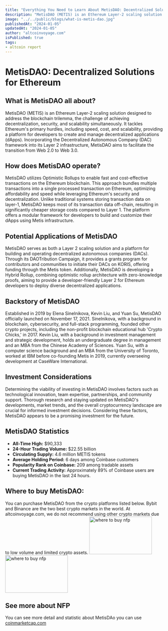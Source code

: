 ```yaml
---
title: "Everything You Need to Learn About MetisDAO: Decentralized Solutions for Ethereum"
description: "MetisDAO (METIS) is an Ethereum Layer-2 scaling solution designed to address the blockchain trilemma, the challenge of achieving decentralization, security, and scalability simultaneously. It tackles Ethereum's primary hurdles, including speed, cost, and scalability, providing a platform for developers to create and manage decentralized applications (dApps). Incorporating the Decentralized Autonomous Company (DAC) framework into its Layer 2 infrastructure, MetisDAO aims to facilitate the transition from Web 2.0 to Web 3.0."
image: "../../public/blogs/what-is-metis-dao.jpg"
publishedAt: "2024-01-05"
updatedAt: "2024-01-05"
author: "altcoinvoyage.com"
isPublished: true
tags:
- altcoin report
---
```


# MetisDAO: Decentralized Solutions for Ethereum

## What is MetisDAO all about?

MetisDAO (METIS) is an Ethereum Layer-2 scaling solution designed to address the blockchain trilemma, the challenge of achieving decentralization, security, and scalability simultaneously. It tackles Ethereum's primary hurdles, including speed, cost, and scalability, providing a platform for developers to create and manage decentralized applications (dApps). Incorporating the Decentralized Autonomous Company (DAC) framework into its Layer 2 infrastructure, MetisDAO aims to facilitate the transition from Web 2.0 to Web 3.0.

## How does MetisDAO operate?

MetisDAO utilizes Optimistic Rollups to enable fast and cost-effective transactions on the Ethereum blockchain. This approach bundles multiple transactions into a single processed transaction on Ethereum, optimizing affordability and speed while leveraging Ethereum's security and decentralization. Unlike traditional systems storing transaction data on layer-1, MetisDAO keeps most of its transaction data off-chain, resulting in significantly cheaper storage costs compared to Layer 1. The platform offers a modular framework for developers to build and customize their dApps using Metis infrastructure.

## Potential Applications of MetisDAO

MetisDAO serves as both a Layer 2 scaling solution and a platform for building and operating decentralized autonomous companies (DACs). Through its DAOTribution Campaign, it provides a grants program for contributors and communities to initiate their DACs on KORIS, offering funding through the Metis token. Additionally, MetisDAO is developing a Hybrid Rollup, combining optimistic rollup architecture with zero-knowledge proofs, aiming to provide a developer-friendly Layer 2 for Ethereum developers to deploy diverse decentralized applications.

## Backstory of MetisDAO

Established in 2019 by Elena Sinelnikova, Kevin Liu, and Yuan Su, MetisDAO officially launched on November 17, 2021. Sinelnikova, with a background in blockchain, cybersecurity, and full-stack programming, founded other crypto projects, including the non-profit blockchain educational hub 'Crypto Chicks,' in 2017. Kevin Liu, with a background in investment management and strategic development, holds an undergraduate degree in management and an MBA from the Chinese Academy of Sciences. Yuan Su, with a computer science background and an MBA from the University of Toronto, worked at IBM before co-founding Metis in 2019, currently overseeing development at CaseWare International.

## Investment Considerations

Determining the viability of investing in MetisDAO involves factors such as technological innovation, team expertise, partnerships, and community support. Thorough research and staying updated on MetisDAO's developments, market trends, and the overall cryptocurrency landscape are crucial for informed investment decisions. Considering these factors, MetisDAO appears to be a promising investment for the future.

## MetisDAO Statistics

- **All-Time High:** $90,333
- **24-Hour Trading Volume:** $22.55 billion
- **Circulating Supply:** 4.6 million METIS tokens
- **Average Holding Period:** 6 days among Coinbase customers
- **Popularity Rank on Coinbase:** 209 among tradable assets
- **Current Trading Activity:** Approximately 89% of Coinbase users are buying MetisDAO in the last 24 hours.


## Where to buy MetisDAO: 

You can purchase MetisDAO from the crypto platforms listed below. Bybit and Binance are the two best crypto markets in the world. At altcoinvoyage.com, we do not recommend using other crypto markets due to low volume and limited crypto assets.
[<Image
src="/blogs/bybit.png"
width="200"
height="120"
alt="where to buy nfp"
sizes="25vw"
/>](https://www.bybit.com/invite?ref=KEKRZR)
 [<Image
src="/blogs/binance.png"
width="200"
height="120"
alt="where to buy nfp"
sizes="30vw"
/>](https://accounts.binance.com/register?ref=LE1PUX6G)

## See more about NFP

You can see more detail and statistic about MetisDAo you can use [coinmarketcap.com](https://coinmarketcap.com/tr/currencies/metisdao/)
